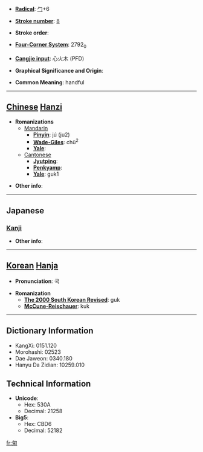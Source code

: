 * '''[[Wiktionary:Chinese radical index| Radical]]''': [[Wiktionary:Chinese radical index 勹|勹]]+6

* '''[[Wiktionary:Chinese total strokes index|Stroke number]]''': [[Wiktionary:Chinese total strokes index 8|8]]

* '''Stroke order''': 

* '''[[Wiktionary:Chinese four corner index|Four-Corner System]]''': 2792<sub>0</sub>

* '''[[Wiktionary:Chinese Cangjie index|Cangjie input]]''': 心火木 (PFD)

* '''Graphical Significance and Origin''': 

* '''Common Meaning''': handful

----

== [[Chinese]] [[Hanzi]] ==

* '''Romanizations'''
** [[Mandarin]]
*** '''[[Pinyin]]''': jú (ju2)
*** '''[[Wade-Giles]]''': chü<sup>2</sup>
*** '''[[Yale]]''': 
**[[Cantonese]]
***'''[[Jyutping]]''':
***'''[[Penkyamp]]''': 
***'''[[Yale]]''': guk1

* '''Other info''': 

----

==Japanese==
===[[Kanji]]===
{{kanji|on readings=[[きく]] (kiku), [[こく]] (koku)
|kun readings=[[すくう]] (sukuu), [[たなごころ]] (tanagokoro)
}}

* '''Other info''':  

----

== [[Korean]] [[Hanja]] ==

* '''Pronunciation''': 국

* '''Romanization'''
** '''[[The 2000 South Korean Revised Romanization|The 2000 South Korean Revised]]''': guk
** '''[[McCune-Reischauer]]''': kuk

----

== Dictionary Information ==

* KangXi: 0151.120
* Morohashi: 02523
* Dae Jaweon: 0340.180
* Hanyu Da Zidian: 10259.010

== Technical Information ==

* '''Unicode''':
** Hex: 530A
** Decimal: 21258
* '''Big5''':
** Hex: CBD6
** Decimal: 52182

[[fr:匊]]